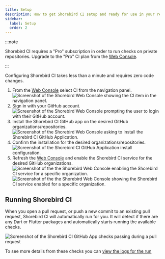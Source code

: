 ```yaml
---
title: Setup
description: How to get Shorebird CI setup and ready for use in your repository.
sidebar:
  label: Setup
  order: 2
---
```



:::note

Shorebird CI requires a "Pro" subscription in order to run checks on private
repositories. Upgrade to the "Pro" CI plan from the
[Web Console](https://console.shorebird.dev/ci).

:::

Configuring Shorebird CI takes less than a minute and requires zero code
changes.

1. From the [Web Console](https://console.shorebird.dev) select CI from the
   navigation panel.
   <Image
     src={ciConsoleNavigation}
     alt="Screenshot of the Shorebird Web Console showing the CI item in the navigation panel."
   />
2. Sign in with your GitHub account.
   <Image
     src={ciLoginWithGitHub}
     alt="Screenshot of the Shorebird Web Console prompting the user to login with their GitHub account."
   />
3. Install the Shorebird CI GitHub app on the desired GitHub
   organizations/repositories.
   <Image
     src={ciSetupGitHubOrg}
     alt="Screenshot of the Shorebird Web Console asking to install the Shorebird CI GitHub Application."
   />
4. Confirm the installation for the desired organizations/repositories.
   <Image
     src={ciGitHubInstall}
     alt="Screenshot of the Shorebird CI GitHub Application install configuration."
   />
5. Refresh the [Web Console](https://console.shorebird.dev/ci) and enable the
   Shorebird CI service for the desired GitHub organizations.
   <Image
     src={ciEnable}
     alt="Screenshot of the the Shorebird Web Console enabling the Shorebird CI service for a specific organization."
   />
   <Image
     src={ciEnabled}
     alt="Screenshot of the the Shorebird Web Console showing the Shorebird CI service enabled for a specific organization."
   />

## Running Shorebird CI

When you open a pull request, or push a new commit to an existing pull request,
Shorebird CI will automatically run for you. It will detect if there are any
Dart or Flutter packages and automatically starts running the available checks.

<Image
  src={ciChecksPassing}
  alt="Screenshot of the Shorebird CI GitHub App checks passing during a pull request"
/>

To see more details from these checks you can
[view the logs for the run](/ci/view-logs/)

